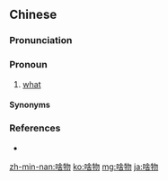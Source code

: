 ==Chinese==
{{zh-forms|alt=啥乜,啥麼,甚麼/什麼/什么}}

===Pronunciation===
{{zh-pron
|mn=qz,tw:siáⁿ-mih/xm,twv:siáⁿ-mi̍h/qz:siám-mih/twv:siám-mi̍h/zz:sáⁿ-mi̍h/tn,lk:siáⁿ-mí
|cat=pron
}}

===Pronoun===
{{zh-pronoun}}

# {{lb|zh|Min Nan}} [[what]]

====Synonyms====
{{zh-dial|什麼}}

===References===
* {{thcwd|7125}}

[[zh-min-nan:啥物]]
[[ko:啥物]]
[[mg:啥物]]
[[ja:啥物]]